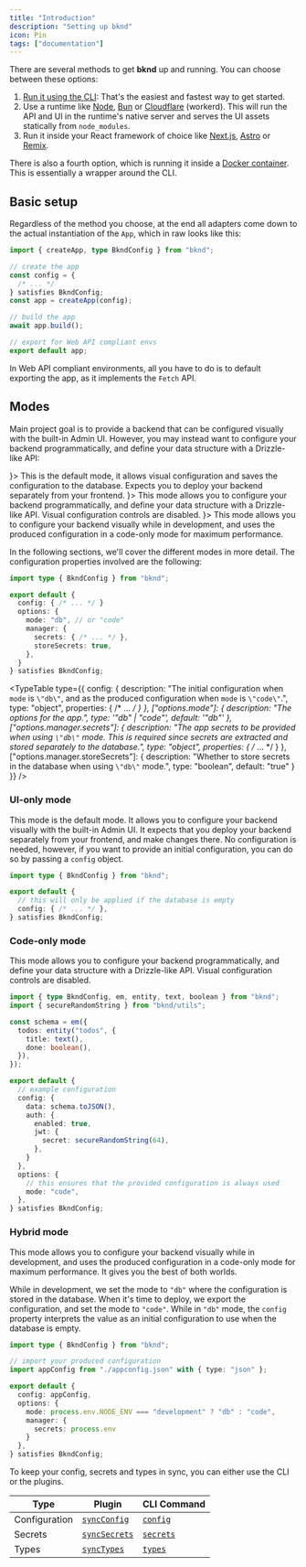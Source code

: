 ```yaml
---
title: "Introduction"
description: "Setting up bknd"
icon: Pin
tags: ["documentation"]
---
```



There are several methods to get **bknd** up and running. You can choose between these options:

1. [Run it using the CLI](/usage/cli): That's the easiest and fastest way to get started.
2. Use a runtime like [Node](/integration/node), [Bun](/integration/bun) or
   [Cloudflare](/integration/cloudflare) (workerd). This will run the API and UI in the runtime's
   native server and serves the UI assets statically from `node_modules`.
3. Run it inside your React framework of choice like [Next.js](/integration/nextjs),
   [Astro](/integration/astro) or [Remix](/integration/remix).

There is also a fourth option, which is running it inside a
[Docker container](/integration/docker). This is essentially a wrapper around the CLI.

## Basic setup

Regardless of the method you choose, at the end all adapters come down to the actual
instantiation of the `App`, which in raw looks like this:

```typescript
import { createApp, type BkndConfig } from "bknd";

// create the app
const config = {
  /* ... */
} satisfies BkndConfig;
const app = createApp(config);

// build the app
await app.build();

// export for Web API compliant envs
export default app;
```

In Web API compliant environments, all you have to do is to default exporting the app, as it
implements the `Fetch` API.

## Modes

Main project goal is to provide a backend that can be configured visually with the built-in Admin UI. However, you may instead want to configure your backend programmatically, and define your data structure with a Drizzle-like API:

<Cards className="grid-cols-1 sm:grid-cols-2 md:grid-cols-3">
  <Card title="UI-only" href="/usage/introduction#ui-only-mode" icon={<SquareMousePointer className="text-fd-primary !size-6" />}>
     This is the default mode, it allows visual configuration and saves the configuration to the database. Expects you to deploy your backend separately from your frontend.
  </Card>
  <Card title="Code-only" href="/usage/introduction#code-only-mode" icon={<Code className="text-fd-primary !size-6" />}>
    This mode allows you to configure your backend programmatically, and define your data structure with a Drizzle-like API. Visual configuration controls are disabled. 
  </Card>
  <Card title={"Hybrid"} href="/usage/introduction#hybrid-mode" icon={<Blend className="text-fd-primary !size-6" />}>
    This mode allows you to configure your backend visually while in development, and uses the produced configuration in a code-only mode for maximum performance. 
  </Card>
</Cards>

In the following sections, we'll cover the different modes in more detail. The configuration properties involved are the following:

```typescript title="bknd.config.ts"
import type { BkndConfig } from "bknd";

export default {
  config: { /* ... */ }
  options: {
    mode: "db", // or "code"
    manager: {
      secrets: { /* ... */ },
      storeSecrets: true,
    },
  }
} satisfies BkndConfig;
```

<TypeTable type={{
  config: {
    description: "The initial configuration when `mode` is `\"db\"`, and as the produced configuration when `mode` is `\"code\"`.",
    type: "object",
    properties: {
      /* ... */
    }
  },
  ["options.mode"]: {
    description: "The options for the app.",
    type: '"db" | "code"',
    default: '"db"'
  },
  ["options.manager.secrets"]: {
    description: "The app secrets to be provided when using `\"db\"` mode. This is required since secrets are extracted and stored separately to the database.",
    type: "object",
    properties: {
      /* ... */
    }
  },
  ["options.manager.storeSecrets"]: {
    description: "Whether to store secrets in the database when using `\"db\"` mode.",
    type: "boolean",
    default: "true"
  }
}} />

### UI-only mode

This mode is the default mode. It allows you to configure your backend visually with the built-in Admin UI. It expects that you deploy your backend separately from your frontend, and make changes there. No configuration is needed, however, if you want to provide an initial configuration, you can do so by passing a `config` object.

```typescript
import type { BkndConfig } from "bknd";

export default {
  // this will only be applied if the database is empty
  config: { /* ... */ },
} satisfies BkndConfig;
```

### Code-only mode

This mode allows you to configure your backend programmatically, and define your data structure with a Drizzle-like API. Visual configuration controls are disabled. 

```typescript title="bknd.config.ts"
import { type BkndConfig, em, entity, text, boolean } from "bknd";
import { secureRandomString } from "bknd/utils";

const schema = em({
  todos: entity("todos", {
    title: text(),
    done: boolean(),
  }),
});

export default {
  // example configuration
  config: {
    data: schema.toJSON(),
    auth: {
      enabled: true,
      jwt: {
        secret: secureRandomString(64),
      },
    }
  },
  options: {
    // this ensures that the provided configuration is always used
    mode: "code",
  },
} satisfies BkndConfig;
```

### Hybrid mode

This mode allows you to configure your backend visually while in development, and uses the produced configuration in a code-only mode for maximum performance. It gives you the best of both worlds.

While in development, we set the mode to `"db"` where the configuration is stored in the database. When it's time to deploy, we export the configuration, and set the mode to `"code"`. While in `"db"` mode, the `config` property interprets the value as an initial configuration to use when the database is empty.

```typescript title="bknd.config.ts"
import type { BkndConfig } from "bknd";

// import your produced configuration
import appConfig from "./appconfig.json" with { type: "json" };

export default {
  config: appConfig,
  options: {
    mode: process.env.NODE_ENV === "development" ? "db" : "code",
    manager: {
      secrets: process.env
    }
  },
} satisfies BkndConfig;
```

To keep your config, secrets and types in sync, you can either use the CLI or the plugins.


| Type           | Plugin                                                                 | CLI Command                |
|----------------|-----------------------------------------------------------------------|----------------------------|
| Configuration  | [`syncConfig`](/extending/plugins/#syncconfig)                        | [`config`](/usage/cli/#getting-the-configuration-config)   |
| Secrets        | [`syncSecrets`](/extending/plugins/#syncsecrets)                      | [`secrets`](/usage/cli/#getting-the-secrets-secrets) |
| Types          | [`syncTypes`](/extending/plugins/#synctypes)                          | [`types`](/usage/cli/#generating-types-types)     |




